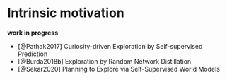 # Intrinsic motivation

**work in progress**


* [@Pathak2017] Curiosity-driven Exploration by Self-supervised Prediction
* [@Burda2018b] Exploration by Random Network Distillation
* [@Sekar2020] Planning to Explore via Self-Supervised World Models